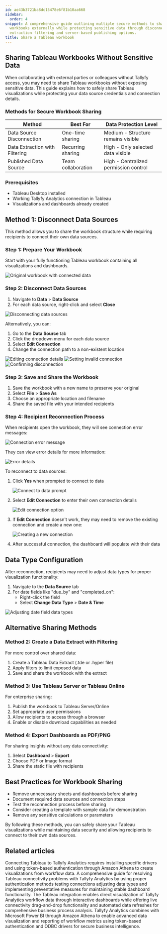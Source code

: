 ```yaml
---
id: ae43b3721ba8dc15478e6f81b10aa668
sidebar:
  order: 4
snippet: A comprehensive guide outlining multiple secure methods to share Tableau
  workbooks externally while protecting sensitive data through disconnection data
  extraction filtering and server-based publishing options.
title: Share a Tableau workbook
---
```


## Sharing Tableau Workbooks Without Sensitive Data

When collaborating with external parties or colleagues without Tallyfy access, you may need to share Tableau workbooks without exposing sensitive data. This guide explains how to safely share Tableau visualizations while protecting your data source credentials and connection details.

### Methods for Secure Workbook Sharing

| Method | Best For | Data Protection Level |
|--------|----------|----------------------|
| Data Source Disconnection | One-time sharing | Medium - Structure remains visible |
| Data Extraction with Filtering | Recurring sharing | High - Only selected data visible |
| Published Data Source | Team collaboration | High - Centralized permission control |

### Prerequisites

- Tableau Desktop installed
- Working Tallyfy Analytics connection in Tableau
- Visualizations and dashboards already created

## Method 1: Disconnect Data Sources

This method allows you to share the workbook structure while requiring recipients to connect their own data sources.

### Step 1: Prepare Your Workbook

Start with your fully functioning Tableau workbook containing all visualizations and dashboards.

![Original workbook with connected data](https://screenshots.tallyfy.com/tableu-share-workbook-1.png)

### Step 2: Disconnect Data Sources

1. Navigate to **Data** > **Data Source**
2. For each data source, right-click and select **Close**

![Disconnecting data sources](https://screenshots.tallyfy.com/tableu-share-workbook-2.png)

Alternatively, you can:
1. Go to the **Data Source** tab
2. Click the dropdown menu for each data source
3. Select **Edit Connection**
4. Change the connection path to a non-existent location

![Editing connection details](https://screenshots.tallyfy.com/tableu-share-workbook-3.png)
![Setting invalid connection](https://screenshots.tallyfy.com/tableu-share-workbook-4.png)
![Confirming disconnection](https://screenshots.tallyfy.com/tableu-share-workbook-5.png)

### Step 3: Save and Share the Workbook

1. Save the workbook with a new name to preserve your original
2. Select **File** > **Save As**
3. Choose an appropriate location and filename
4. Share the saved file with your intended recipients

### Step 4: Recipient Reconnection Process

When recipients open the workbook, they will see connection error messages:

![Connection error message](https://screenshots.tallyfy.com/tableu-share-workbook-7.png)

They can view error details for more information:

![Error details](https://screenshots.tallyfy.com/tableu-share-workbook-8.png)

To reconnect to data sources:

1. Click **Yes** when prompted to connect to data
   
   ![Connect to data prompt](https://screenshots.tallyfy.com/tableu-share-workbook-9.png)

2. Select **Edit Connection** to enter their own connection details
   
   ![Edit connection option](https://screenshots.tallyfy.com/tableu-share-workbook-10.png)

3. If **Edit Connection** doesn't work, they may need to remove the existing connection and create a new one:
   
   ![Creating a new connection](https://screenshots.tallyfy.com/tableu-share-workbook-11.png)

4. After successful connection, the dashboard will populate with their data

## Data Type Configuration

After reconnection, recipients may need to adjust data types for proper visualization functionality:

1. Navigate to the **Data Source** tab
2. For date fields like "due_by" and "completed_on":
   - Right-click the field
   - Select **Change Data Type** > **Date & Time**

![Adjusting date field data types](https://screenshots.tallyfy.com/tableu-share-workbook-12.png)

## Alternative Sharing Methods

### Method 2: Create a Data Extract with Filtering

For more control over shared data:

1. Create a Tableau Data Extract (.tde or .hyper file)
2. Apply filters to limit exposed data
3. Save and share the workbook with the extract

### Method 3: Use Tableau Server or Tableau Online

For enterprise sharing:

1. Publish the workbook to Tableau Server/Online
2. Set appropriate user permissions
3. Allow recipients to access through a browser
4. Enable or disable download capabilities as needed

### Method 4: Export Dashboards as PDF/PNG

For sharing insights without any data connectivity:

1. Select **Dashboard** > **Export**
2. Choose PDF or Image format
3. Share the static file with recipients

## Best Practices for Workbook Sharing

- Remove unnecessary sheets and dashboards before sharing
- Document required data sources and connection steps
- Test the reconnection process before sharing
- Consider creating a template with sample data for demonstration
- Remove any sensitive calculations or parameters

By following these methods, you can safely share your Tableau visualizations while maintaining data security and allowing recipients to connect to their own data sources.


## Related articles
<CardGrid>
<LinkTitleCard header="<b>Tableau > Connect Tableau to Tallyfy</b>" href="/products/pro/integrations/analytics/tableau/how-can-i-connect-tableau-to-my-tallyfy-data/" > Connecting Tableau to Tallyfy Analytics requires installing specific drivers and using token-based authentication through Amazon Athena to create visualizations from workflow data. </LinkTitleCard>
<LinkTitleCard header="<b>Tableau > Troubleshoot issues</b>" href="/products/pro/integrations/analytics/tableau/how-to-troubleshoot-data-connection-issues-in-tallyfy/" > A comprehensive guide for resolving Tableau connectivity problems with Tallyfy Analytics by using proper authentication methods testing connections adjusting data types and implementing preventative measures for maintaining stable dashboard functionality. </LinkTitleCard>
<LinkTitleCard header="<b>Analytics > Tableau</b>" href="/products/pro/integrations/analytics/tableau/" > The Tableau integration enables direct visualization of Tallyfy Analytics workflow data through interactive dashboards while offering live connectivity drag-and-drop functionality and automated data refreshes for comprehensive business process analysis. </LinkTitleCard>
<LinkTitleCard header="<b>Powerbi > Connect PowerBI</b>" href="/products/pro/integrations/analytics/powerbi/how-to-analyze-tallyfy-workflows-with-power-bi/" > Tallyfy Analytics combines with Microsoft Power BI through Amazon Athena to enable advanced data visualization and reporting of workflow metrics using token-based authentication and ODBC drivers for secure business intelligence. </LinkTitleCard>
</CardGrid>